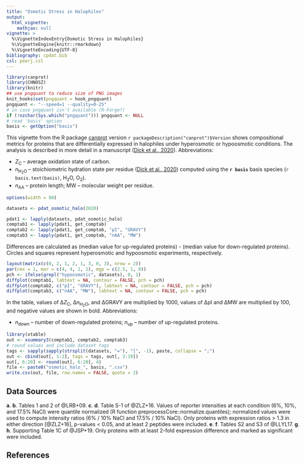 ```yaml
---
title: "Osmotic Stress in Halophiles"
output:
  html_vignette:
    mathjax: null
vignette: >
  %\VignetteIndexEntry{Osmotic Stress in Halophiles}
  %\VignetteEngine{knitr::rmarkdown}
  %\VignetteEncoding{UTF-8}
bibliography: cpdat.bib
csl: peerj.csl
---
```


```r
library(canprot)
library(CHNOSZ)
library(knitr)
## use pngquant to reduce size of PNG images
knit_hooks$set(pngquant = hook_pngquant)
pngquant <- "--speed=1 --quality=0-25"
# in case pngquant isn't available (R-Forge?)
if (!nzchar(Sys.which("pngquant"))) pngquant <- NULL 
# read 'basis' option
basis <- getOption("basis")
```

This vignette from the R package [canprot](https://github.com/jedick/canprot) version `r packageDescription("canprot")$Version` shows compositional metrics for proteins that are differentially expressed in halophiles under hyperosmotic or hypoosmotic conditions.
The analysis is described in more detail in a manuscript ([<span title="Uncovering chemical signatures of salinity gradients through compositional analysis of protein sequences">Dick et al., 2020</span>](https://doi.org/10.5194/bg-2020-146)).
Abbreviations:

  * <i>Z</i><sub>C</sub> &ndash; average oxidation state of carbon.
  * <i>n</i><sub>H<sub>2</sub>O</sub> &ndash; stoichiometric hydration state per residue ([<span title="Uncovering chemical signatures of salinity gradients through compositional analysis of protein sequences">Dick et al., 2020</span>](https://doi.org/10.5194/bg-2020-146)) computed using the **`r basis`** basis species (`r basis.text(basis)`, H~2~O, O~2~).
  * <i>n</i><sub>AA</sub> &ndash; protein length; MW &ndash; molecular weight per residue.


```r
options(width = 90)
```

<style type="text/css">
body {
  max-width: 800px;
  margin-left: auto;
  margin-right: auto;
}
</style>

```r
datasets <- pdat_osmotic_halo(2020)
```

```r
pdat1 <- lapply(datasets, pdat_osmotic_halo)
comptab1 <- lapply(pdat1, get_comptab)
comptab2 <- lapply(pdat1, get_comptab, "pI", "GRAVY")
comptab3 <- lapply(pdat1, get_comptab, "nAA", "MW")
```

Differences are calculated as (median value for up-regulated proteins) - (median value for down-regulated proteins).
Circles and squares represent hyperosmotic and hypoosmotic experiments, respectively.

```r
layout(matrix(c(0, 2, 1, 2, 1, 3, 0, 3), nrow = 2))
par(cex = 1, mar = c(4, 4, 1, 1), mgp = c(2.5, 1, 0))
pch <- ifelse(grepl("hypoosmotic", datasets), 0, 1)
diffplot(comptab1, labtext = NA, contour = FALSE, pch = pch)
diffplot(comptab2, c("pI", "GRAVY"), labtext = NA, contour = FALSE, pch = pch)
diffplot(comptab3, c("nAA", "MW"), labtext = NA, contour = FALSE, pch = pch)
```

In the table, values of &Delta;<i>Z</i><sub>C</sub>, &Delta;<i>n</i><sub>H<sub>2</sub>O</sub>, and &Delta;GRAVY are multiplied by 1000, values of &Delta;pI and &Delta;MW are multiplied by 100, and negative values are shown in bold.
Abbreviations:

  * _n_~down~ &ndash; number of down-regulated proteins; _n_~up~ &ndash; number of up-regulated proteins.

```r
library(xtable)
out <- xsummary3(comptab1, comptab2, comptab3)
# round values and include dataset tags
tags <- sapply(sapply(strsplit(datasets, "="), "[", -1), paste, collapse = ";")
out <- cbind(out[, 1:2], tags = tags, out[, 3:19])
out[, 6:20] <- round(out[, 6:20], 4)
file <- paste0("osmotic_halo_", basis, ".csv")
write.csv(out, file, row.names = FALSE, quote = 2)
```

## Data Sources

__a__. __b__. Tables 1 and 2 of @LRB+09.
__c__. __d__. Table S-1 of @ZLZ+16. Values of reporter intensities at each condition (6%, 10%, and 17.5% NaCl) were quantile normalized (R function preprocessCore::normalize.quantiles); normalized values were used to compute intensity ratios (6% / 10% NaCl and 17.5% / 10% NaCl). Only proteins with expression ratios > 1.3 in either direction [@ZLZ+16], p-values < 0.05, and at least 2 peptides were included.
__e__. __f__. Tables S2 and S3 of @LLYL17.
__g__. __h__. Supporting Table 1C of @JSP+19. Only proteins with at least 2-fold expression difference and marked as significant were included.

## References
